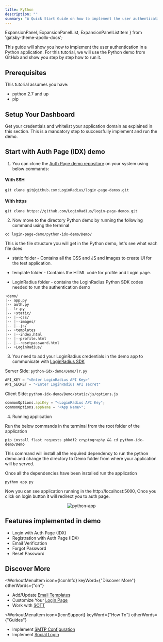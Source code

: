 ```yaml
---
title: Python
description: ""
summary: "A Quick Start Guide on how to implement the user authentication in a Python application."
---
```


  ExpansionPanel,
  ExpansionPanelList,
  ExpansionPanelListItem
} from 'gatsby-theme-apollo-docs';



This guide will show you how to implement the user authentication in a Python application. For this tutorial, we will use the Python demo from GitHub and show you step by step how to run it. 


## Prerequisites

This tutorial assumes you have:

- python 2.7 and up
- pip

## Setup Your Dashboard

Get your credentials and whitelist your application domain as explained in this section. This is a mandatory step to successfully implement and run the demo.

<ExpansionPanel title="Click here to view details">
  <Setup />
</ExpansionPanel>

## Start with Auth Page (IDX) demo

1. You can clone the [Auth Page demo repository](https://github.com/LoginRadius/login-page-demos) on your system using below commands:

  #### With SSH

  ```
  git clone git@github.com:LoginRadius/login-page-demos.git
  ```

  #### With https

  ```
  git clone https://github.com/LoginRadius/login-page-demos.git
  ```
2. Now move to the directory Python demo by running the following command using the terminal

```
cd login-page-demo/python-idx-demo/Demo/
```
This is the file structure you will get in the Python demo, let's see  what each file does

 - static folder - Contains all the CSS and JS  and images to create UI for the test application.

 - template folder - Contains the HTML code for profile and Login page.

 - LoginRadius folder - contains the LoginRadius Python SDK codes needed to run the authentication demo


```
+demo/
|-- app.py
|-- auth.py
|-- lr.py
|-- +static/
|-- |--css/
|-- |--images/
|-- |--js/
|-- +templates
|-- |--index.html
|-- |--profile.html
|-- |--resetpassword.html
|-- +LoginRadius/
```
3. You need to add your LoginRadius credentials in the demo app to communicate with [LoginRadius SDK](https://www.loginradius.com/docs/libraries/sdk-libraries/python-library/)

Server Side: `python-idx-demo/Demo/lr.py`

```python
API_KEY = "<Enter LoginRadius API Key>"
API_SECRET = "<Enter LoginRadius API secret"
```

Client Side: `python-idx-demo/Demo/static/js/options.js`

```js
commonOptions.apiKey = "<LoginRadius API Key";
commonOptions.appName = "<App Name>";
```

4. Running application 

Run the below commands in the terminal from the root folder of the application

```
pip install flast requests pbkdf2 cryptography && cd python-idx-demo/Demo
```
This command will install all the required dependency to run the python demo and change the directory to Demo folder from where your application will be served.

Once all the dependencies have been installed run the application

```
python app.py
```
Now you can see application running in the http://localhost:5000, Once you click on login button it will redirect you to auth page.

<div style="text-align:center">
  <img src="../assets/webPython/pythonApp.png" alt="python-app" />
</div>

## Features implemented in demo
- Login with Auth Page (IDX)
- Registration with Auth Page (IDX)
- Email Verification
- Forgot Password
- Reset Password

## Discover More 


<MenuWrapper>

<WorkoutMenuItem
  icon={IconInfo}
  keyWord={"Discover More"}
  otherWords={"on"}
>

* Add/Update [Email Templates](/howto/email-templates/)
* Customize Your [Login Page](/howto/authentication-theme/)
* Work with [SOTT](/howto/work-with-sott/)

</WorkoutMenuItem>

<WorkoutMenuItem
  icon={IconSupport}
  keyWord={"How To"}
  otherWords={"Guides"}
>

* Implement [SMTP Configuration](/howto/email-smtp-config/)
* Implement [Social Login](/howto/social-login/)

</WorkoutMenuItem>

</MenuWrapper>






